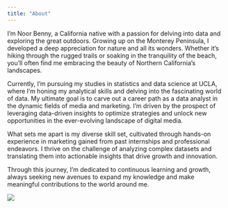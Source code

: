 ```yaml
---
title: "About" 
---
```


I'm Noor Benny, a California native with a passion for delving into data and exploring the great outdoors. Growing up on the Monterey Peninsula, I developed a deep appreciation for nature and all its wonders. Whether it's hiking through the rugged trails or soaking in the tranquility of the beach, you'll often find me embracing the beauty of Northern California's landscapes.

Currently, I'm pursuing my studies in statistics and data science at UCLA, where I'm honing my analytical skills and delving into the fascinating world of data. My ultimate goal is to carve out a career path as a data analyst in the dynamic fields of media and marketing. I'm driven by the prospect of leveraging data-driven insights to optimize strategies and unlock new opportunities in the ever-evolving landscape of digital media.

What sets me apart is my diverse skill set, cultivated through hands-on experience in marketing gained from past internships and professional endeavors. I thrive on the challenge of analyzing complex datasets and translating them into actionable insights that drive growth and innovation.

Through this journey, I'm dedicated to continuous learning and growth, always seeking new avenues to expand my knowledge and make meaningful contributions to the world around me.

![](Profile-Picture.png) 



